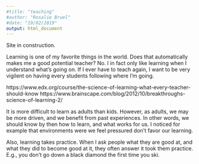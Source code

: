 ```yaml
---
#title: "teaching"
#author: "Rosalie Bruel"
#date: "19/02/2019"
output: html_document
---
```


\n
Site in construction.

Learning is one of my favorite things in the world. Does that automatically makes me a good potential teacher? No. I in fact only like learning when I understand what's going on. If I ever have to teach again, I want to be very vigilent on having every students following where I'm going.

https://www.edx.org/course/the-science-of-learning-what-every-teacher-should-know 
https://www.brainscape.com/blog/2012/10/breakthroughs-science-of-learning-2/ 

It is more difficult to learn as adults than kids. However, as adults, we may be more driven, and we benefit from past experiences. In other words, we should know by then how to learn, and what works for us.
I noticed for example that environments were we feel pressured don't favor our learning.

Also, learning takes practice. When I ask people what they are good at, and what they did to become good at it, they often answer it took them practice. E.g., you don't go down a black diamond the first time you ski.